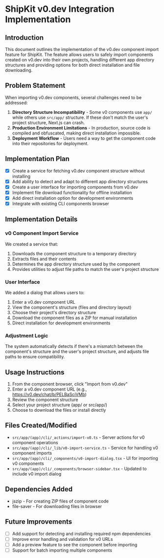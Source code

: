 # ShipKit v0.dev Integration Implementation

## Introduction

This document outlines the implementation of the v0.dev component import feature for ShipKit. The feature allows users to safely import components created on v0.dev into their own projects, handling different app directory structures and providing options for both direct installation and file downloading.

## Problem Statement

When importing v0.dev components, several challenges need to be addressed:

1. **Directory Structure Incompatibility** - Some v0 components use `app/` while others use `src/app/` structure. If these don't match the user's project structure, Next.js can crash.
2. **Production Environment Limitations** - In production, source code is compiled and obfuscated, making direct installation impossible.
3. **Deployment Workflow** - Users need a way to get the component code into their repositories for deployment.

## Implementation Plan

- [x] Create a service for fetching v0.dev component structure without installing
- [x] Add ability to detect and adapt to different app directory structures
- [x] Create a user interface for importing components from v0.dev
- [x] Implement file download functionality for offline installation
- [x] Add direct installation option for development environments
- [x] Integrate with existing CLI components browser

## Implementation Details

### v0 Component Import Service

We created a service that:

1. Downloads the component structure to a temporary directory
2. Extracts files and their contents
3. Determines the app directory structure used by the component
4. Provides utilities to adjust file paths to match the user's project structure

### User Interface

We added a dialog that allows users to:

1. Enter a v0.dev component URL
2. View the component's structure (files and directory layout)
3. Choose their project's directory structure
4. Download the component files as a ZIP for manual installation
5. Direct installation for development environments

### Adjustment Logic

The system automatically detects if there's a mismatch between the component's structure and the user's project structure, and adjusts file paths to ensure compatibility.

## Usage Instructions

1. From the component browser, click "Import from v0.dev"
2. Enter a v0.dev component URL (e.g., https://v0.dev/chat/b/PELBaSciVMb)
3. Review the component structure
4. Select your project structure (app/ or src/app/)
5. Choose to download the files or install directly

## Files Created/Modified

- `src/app/(app)/cli/_actions/import-v0.ts` - Server actions for v0 component operations
- `src/app/(app)/cli/_lib/v0-import-service.ts` - Service for handling v0 component imports
- `src/app/(app)/cli/_components/v0-import-dialog.tsx` - UI for importing v0 components
- `src/app/(app)/cli/_components/browser-sidebar.tsx` - Updated to include v0 import dialog

## Dependencies Added

- jszip - For creating ZIP files of component code
- file-saver - For downloading files in browser

## Future Improvements

- [ ] Add support for detecting and installing required npm dependencies
- [ ] Improve error handling and validation for v0 URLs
- [ ] Add a preview feature to see the component before importing
- [ ] Support for batch importing multiple components
